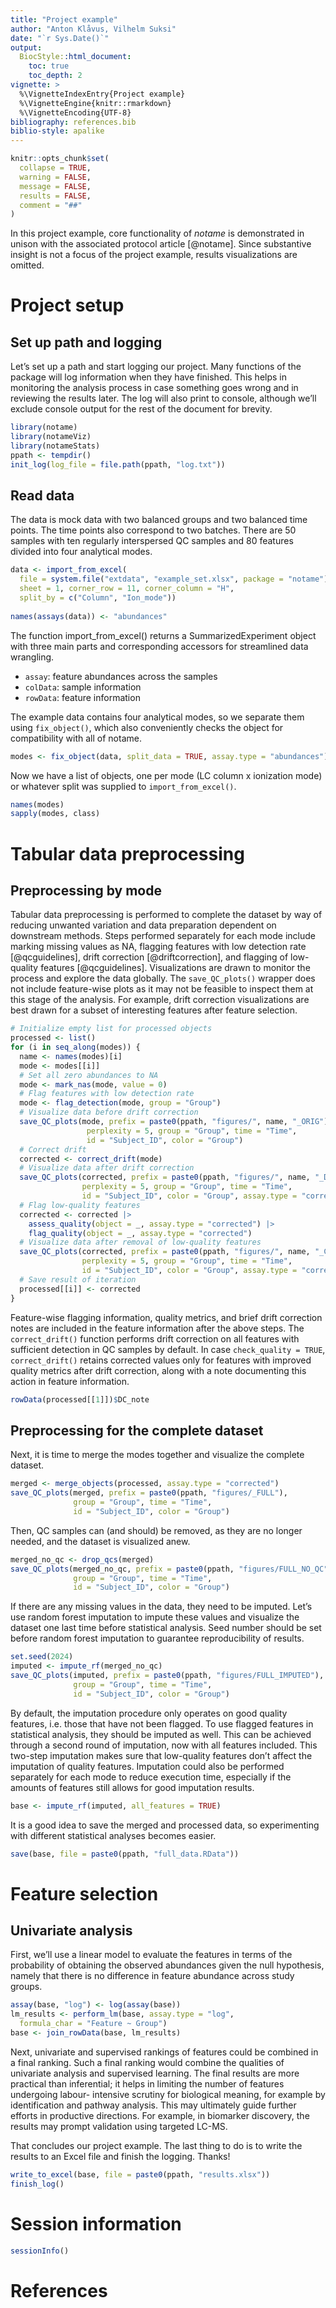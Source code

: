 ---
title: "Project example"
author: "Anton Klåvus, Vilhelm Suksi"
date: "`r Sys.Date()`"
output:
  BiocStyle::html_document:
    toc: true
    toc_depth: 2
vignette: >
  %\VignetteIndexEntry{Project example}
  %\VignetteEngine{knitr::rmarkdown}
  %\VignetteEncoding{UTF-8}
bibliography: references.bib
biblio-style: apalike
---

```{r setup, include = FALSE}
knitr::opts_chunk$set(
  collapse = TRUE,
  warning = FALSE,
  message = FALSE,
  results = FALSE,
  comment = "##"
)
```

In this project example, core functionality of *notame* is demonstrated in 
unison with the associated protocol article [@notame]. Since substantive 
insight is not a focus of the project example, results visualizations are 
omitted.

# Project setup

## Set up path and logging
Let's set up a path and start logging our project. Many functions of the 
package will log information when they have finished. This helps in monitoring 
the analysis process in case something goes wrong and in reviewing the results 
later. The log will also print to console, although we'll exclude console 
output for the rest of the document for brevity.

```{r, results = 'markup'}
library(notame)
library(notameViz)
library(notameStats)
ppath <- tempdir()
init_log(log_file = file.path(ppath, "log.txt"))
```

## Read data
The data is mock data with two balanced groups and two balanced time points. 
The time points also correspond to two batches. There are 50 samples with ten 
regularly interspersed QC samples and 80 features divided into four analytical 
modes.

```{r}
data <- import_from_excel(
  file = system.file("extdata", "example_set.xlsx", package = "notame"), 
  sheet = 1, corner_row = 11, corner_column = "H", 
  split_by = c("Column", "Ion_mode"))
  
names(assays(data)) <- "abundances"
```

The function import_from_excel() returns a SummarizedExperiment object with 
three main parts and corresponding accessors for streamlined data wrangling.

- `assay`: feature abundances across the samples  
- `colData`: sample information  
- `rowData`: feature information

The example data contains four analytical modes, so we separate them using 
`fix_object()`, which also conveniently checks the object for compatibility 
with all of notame. 

```{r}
modes <- fix_object(data, split_data = TRUE, assay.type = "abundances")
```

Now we have a list of objects, one per mode (LC column x 
ionization mode) or whatever split was supplied to `import_from_excel()`.

```{r, results = 'markup'}
names(modes)
sapply(modes, class)
```

# Tabular data preprocessing

## Preprocessing by mode
Tabular data preprocessing is performed to complete the dataset by way of 
reducing unwanted variation and data preparation dependent on downstream 
methods. Steps performed separately for each mode include marking missing 
values as NA, flagging features with low detection rate [@qcguidelines], drift 
correction [@driftcorrection], and flagging of low-quality features 
[@qcguidelines]. Visualizations are drawn to monitor the process and explore 
the data globally. The `save_QC_plots()` wrapper does not include
feature-wise plots as it may not be feasible to inspect them at this 
stage of the analysis. For example, drift correction visualizations are best 
drawn for a subset of interesting features after feature selection.

```{r}
# Initialize empty list for processed objects
processed <- list()
for (i in seq_along(modes)) {
  name <- names(modes)[i]
  mode <- modes[[i]]
  # Set all zero abundances to NA
  mode <- mark_nas(mode, value = 0)
  # Flag features with low detection rate
  mode <- flag_detection(mode, group = "Group")
  # Visualize data before drift correction
  save_QC_plots(mode, prefix = paste0(ppath, "figures/", name, "_ORIG"),
                 perplexity = 5, group = "Group", time = "Time", 
                 id = "Subject_ID", color = "Group")
  # Correct drift
  corrected <- correct_drift(mode)
  # Visualize data after drift correction
  save_QC_plots(corrected, prefix = paste0(ppath, "figures/", name, "_DRIFT"),
                perplexity = 5, group = "Group", time = "Time", 
                id = "Subject_ID", color = "Group", assay.type = "corrected")
  # Flag low-quality features
  corrected <- corrected |> 
    assess_quality(object = _, assay.type = "corrected") |> 
    flag_quality(object = _, assay.type = "corrected")
  # Visualize data after removal of low-quality features
  save_QC_plots(corrected, prefix = paste0(ppath, "figures/", name, "_CLEAN"),
                perplexity = 5, group = "Group", time = "Time",
                id = "Subject_ID", color = "Group", assay.type = "corrected")
  # Save result of iteration
  processed[[i]] <- corrected
}
```

Feature-wise flagging information, quality metrics, and brief drift correction 
notes are included in the feature information after the above steps.
The `correct_drift()` function performs drift correction on all features with 
sufficient detection in QC samples by default. In case `check_quality = TRUE`, 
`correct_drift()` retains corrected values only for features with improved 
quality metrics after drift correction, along with a note documenting this 
action in feature information. 

```{r, results = 'markup'}
rowData(processed[[1]])$DC_note
```

## Preprocessing for the complete dataset

Next, it is time to merge the modes together and visualize the complete dataset.

```{r}
merged <- merge_objects(processed, assay.type = "corrected")
save_QC_plots(merged, prefix = paste0(ppath, "figures/_FULL"),
              group = "Group", time = "Time",
              id = "Subject_ID", color = "Group")
```

Then, QC samples can (and should) be removed, as they are no longer needed, and 
the dataset is visualized anew.

```{r}
merged_no_qc <- drop_qcs(merged)
save_QC_plots(merged_no_qc, prefix = paste0(ppath, "figures/FULL_NO_QC"),
              group = "Group", time = "Time",
              id = "Subject_ID", color = "Group")
```

If there are any missing values in the data, they need to be imputed. Let's use 
random forest imputation to impute these values and visualize the dataset one 
last time before statistical analysis. Seed number should be set before random 
forest imputation to guarantee reproducibility of results.

```{r}
set.seed(2024)
imputed <- impute_rf(merged_no_qc)
save_QC_plots(imputed, prefix = paste0(ppath, "figures/FULL_IMPUTED"),
              group = "Group", time = "Time",
              id = "Subject_ID", color = "Group")
```

By default, the imputation procedure only operates on good quality features, 
i.e. those that have not been flagged. To use flagged features in statistical 
analysis, they should be imputed as well. This can be achieved through a second 
round of imputation, now with all features included. This two-step imputation 
makes sure that low-quality features don't affect the imputation of quality 
features. Imputation could also be performed separately for each mode to reduce 
execution time, especially if the amounts of features still allows for good 
imputation results.

```{r}
base <- impute_rf(imputed, all_features = TRUE)
```

It is a good idea to save the merged and processed data, so experimenting with 
different statistical analyses becomes easier.

```{r}
save(base, file = paste0(ppath, "full_data.RData"))
```

# Feature selection

## Univariate analysis
First, we'll use a linear model to evaluate the features in terms of the 
probability of obtaining the observed abundances given the null hypothesis, 
namely that there is no difference in feature abundance across study groups.

```{r}
assay(base, "log") <- log(assay(base))
lm_results <- perform_lm(base, assay.type = "log", 
  formula_char = "Feature ~ Group")
base <- join_rowData(base, lm_results)
```

Next, univariate and supervised rankings of features could be combined in a 
final ranking. Such a final ranking would combine the qualities of univariate 
analysis and supervised learning. The final results are more practical than 
inferential; it helps in limiting the number of features undergoing labour-
intensive scrutiny for biological meaning, for example by identification and 
pathway analysis. This may ultimately guide further efforts in productive 
directions. For example, in biomarker discovery, the results may prompt 
validation using targeted LC-MS.

That concludes our project example. The last thing to do is to write the 
results to an Excel file and finish the logging. Thanks!

```{r}
write_to_excel(base, file = paste0(ppath, "results.xlsx"))
finish_log()
```

# Session information

```{r, echo = FALSE, results = 'markup'}
sessionInfo()
```

# References
